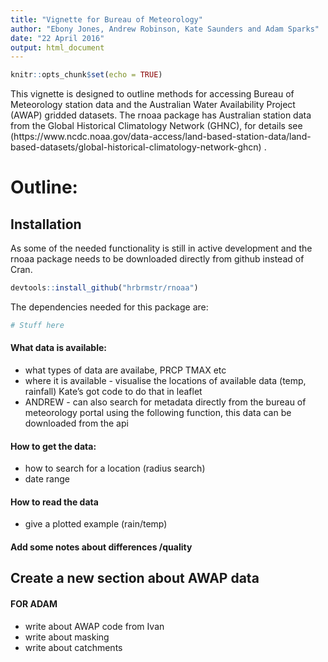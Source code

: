 ```yaml
---
title: "Vignette for Bureau of Meteorology"
author: "Ebony Jones, Andrew Robinson, Kate Saunders and Adam Sparks"
date: "22 April 2016"
output: html_document
---
```


```r
knitr::opts_chunk$set(echo = TRUE)
```

This vignette is designed to outline methods for accessing Bureau of Meteorology station data and the Australian Water Availability Project (AWAP) gridded datasets. The rnoaa package has Australian station data from the Global Historical Climatology Network (GHNC), for details see (https://www.ncdc.noaa.gov/data-access/land-based-station-data/land-based-datasets/global-historical-climatology-network-ghcn) .

# Outline:

## Installation
As some of the needed functionality is still in active development and the rnoaa package needs to be downloaded directly from github instead of Cran.

```r
devtools::install_github("hrbrmstr/rnoaa")
```

The dependencies needed for this package are:
```r
# Stuff here
```
 
#### What data is available:

* what types of data are availabe, PRCP TMAX etc
* where it is available - visualise the locations of available data (temp, rainfall) Kate's got code to do that in leaflet
* ANDREW - can also search for metadata directly from the bureau of meteorology portal using the following function, this data can be downloaded from the api

#### How to get the data:
* how to search for a location (radius search)
* date range

#### How to read the data 
* give a plotted example  (rain/temp)

#### Add some notes about differences /quality

## Create a new section about AWAP data

#### FOR ADAM
* write about AWAP code from Ivan
* write about masking
* write about catchments


